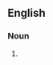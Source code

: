 {{also|circuit-breakers}}

==English==

===Noun===
{{head|en|noun plural form}}

# {{plural of|circuit breaker|lang=en}}